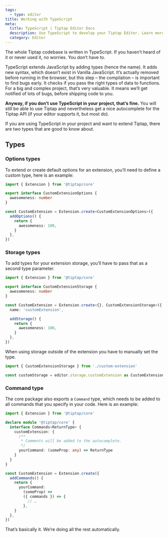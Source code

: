 ```yaml
---
tags:
  - type: editor
title: Working with TypeScript
meta:
  title: TypeScript | Tiptap Editor Docs
  description: Use TypeScript to develop your Tiptap Editor. Learn more in our documentation
  category: Editor
---
```


The whole Tiptap codebase is written in TypeScript. If you haven’t heard of it or never used it, no worries. You don’t have to.

TypeScript extends JavaScript by adding types (hence the name). It adds new syntax, which doesn’t exist in Vanilla JavaScript. It’s actually removed before running in the browser, but this step – the compilation – is important to find bugs early. It checks if you pass the right types of data to functions. For a big and complex project, that’s very valuable. It means we’ll get notified of lots of bugs, before shipping code to you.

**Anyway, if you don’t use TypeScript in your project, that’s fine.** You will still be able to use Tiptap and nevertheless get a nice autocomplete for the Tiptap API (if your editor supports it, but most do).

If you are using TypeScript in your project and want to extend Tiptap, there are two types that are good to know about.

## Types

### Options types

To extend or create default options for an extension, you’ll need to define a custom type, here is an example:

```ts
import { Extension } from '@tiptap/core'

export interface CustomExtensionOptions {
  awesomeness: number
}

const CustomExtension = Extension.create<CustomExtensionOptions>({
  addOptions() {
    return {
      awesomeness: 100,
    }
  },
})
```

### Storage types

To add types for your extension storage, you’ll have to pass that as a second type parameter.

```ts
import { Extension } from '@tiptap/core'

export interface CustomExtensionStorage {
  awesomeness: number
}

const CustomExtension = Extension.create<{}, CustomExtensionStorage>({
  name: 'customExtension',

  addStorage() {
    return {
      awesomeness: 100,
    }
  },
})
```

When using storage outside of the extension you have to manually set the type.

```ts
import { CustomExtensionStorage } from './custom-extension'

const customStorage = editor.storage.customExtension as CustomExtensionStorage
```

### Command type

The core package also exports a `Command` type, which needs to be added to all commands that you specify in your code. Here is an example:

```ts
import { Extension } from '@tiptap/core'

declare module '@tiptap/core' {
  interface Commands<ReturnType> {
    customExtension: {
      /**
       * Comments will be added to the autocomplete.
       */
      yourCommand: (someProp: any) => ReturnType
    }
  }
}

const CustomExtension = Extension.create({
  addCommands() {
    return {
      yourCommand:
        (someProp) =>
        ({ commands }) => {
          // …
        },
    }
  },
})
```

That’s basically it. We’re doing all the rest automatically.
